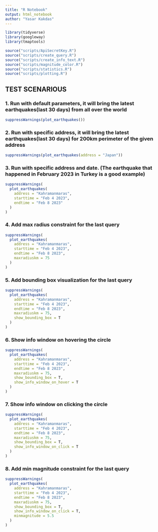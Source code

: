```yaml
---
title: "R Notebook"
output: html_notebook
author: "Yasar Kakdas"
---
```


```r
library(tidyverse)
library(googleway)
library(tmaptools)
```


```r
source("scripts/ApiSecretKey.R")
source("scripts/create_query.R")
source("scripts/create_info_text.R")
source("scripts/magnitude_color.R")
source("scripts/statistics.R")
source("scripts/plotting.R")
```


## TEST SCENARIOUS


### 1. Run with default parameters, it will bring the latest earthquakes(last 30 days) from all over the world


```r
suppressWarnings(plot_earthquakes())
```



### 2. Run with specific address, it will bring the latest earthquakes(last 30 days) for 200km perimeter of the given address


```r
suppressWarnings(plot_earthquakes(address = "Japan"))
```




### 3. Run with specific address and date. (The earthquake that happened in February 2023 in Turkey is a good example)

```r
suppressWarnings(
  plot_earthquakes(
    address = "Kahramanmaras",
    starttime = "Feb 4 2023",
    endtime = "Feb 8 2023"
  )
)
```


### 4. Add max radius constraint for the last query

```r
suppressWarnings(
  plot_earthquakes(
    address = "Kahramanmaras",
    starttime = "Feb 4 2023",
    endtime = "Feb 8 2023",
    maxradiuskm = 75
  )
)
```


### 5. Add bounding box visualization for the last query

```r
suppressWarnings(
  plot_earthquakes(
    address = "Kahramanmaras",
    starttime = "Feb 4 2023",
    endtime = "Feb 8 2023",
    maxradiuskm = 75,
    show_bounding_box = T
  )
)
```



### 6. Show info window on hovering the circle

```r
suppressWarnings(
  plot_earthquakes(
    address = "Kahramanmaras",
    starttime = "Feb 4 2023",
    endtime = "Feb 8 2023",
    maxradiuskm = 75,
    show_bounding_box = T,
    show_info_window_on_hover = T
  )
)
```


### 7. Show info window on clicking the circle

```r
suppressWarnings(
  plot_earthquakes(
    address = "Kahramanmaras",
    starttime = "Feb 4 2023",
    endtime = "Feb 8 2023",
    maxradiuskm = 75,
    show_bounding_box = T,
    show_info_window_on_click = T
  )
)
```



### 8. Add min magnitude constraint for the last query

```r
suppressWarnings(
  plot_earthquakes(
    address = "Kahramanmaras",
    starttime = "Feb 4 2023",
    endtime = "Feb 8 2023",
    maxradiuskm = 75,
    show_bounding_box = T,
    show_info_window_on_click = T,
    minmagnitude = 5.5
  )
)
```


